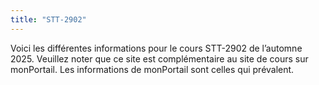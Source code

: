 ```yaml
---
title: "STT-2902"
---
```


Voici les différentes informations pour le cours STT-2902 de l'automne 2025. Veuillez noter que ce site est complémentaire au site de cours sur monPortail. Les informations de monPortail sont celles qui prévalent.


